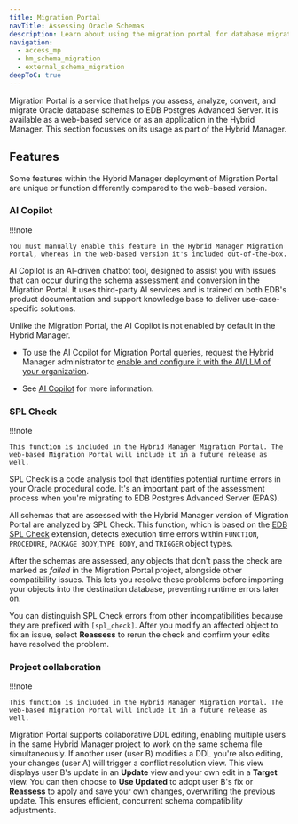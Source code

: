 ```yaml
---
title: Migration Portal
navTitle: Assessing Oracle Schemas 
description: Learn about using the migration portal for database migrations with PG AI Hybrid Manager.
navigation:
  - access_mp
  - hm_schema_migration
  - external_schema_migration
deepToC: true
---
```


Migration Portal is a service that helps you assess, analyze, convert, and migrate Oracle database schemas to EDB Postgres Advanced Server. It is available as a web-based service or as an application in the Hybrid Manager. This section focusses on its usage as part of the Hybrid Manager.

## Features

Some features within the Hybrid Manager deployment of Migration Portal are unique or function differently compared to the web-based version.

### AI Copilot

!!!note

    You must manually enable this feature in the Hybrid Manager Migration Portal, whereas in the web-based version it's included out-of-the-box.

AI Copilot is an AI-driven chatbot tool, designed to assist you with issues that can occur during the schema assessment and conversion in the Migration Portal. It uses third-party AI services and is trained on both EDB's product documentation and support knowledge base to deliver use-case-specific solutions.

Unlike the Migration Portal, the AI Copilot is not enabled by default in the Hybrid Manager. 

-   To use the AI Copilot for Migration Portal queries, request the Hybrid Manager administrator to [enable and configure it with the AI/LLM of your organization](../../enabling_migration_copilot.mdx).

-   See [AI Copilot](https://www.enterprisedb.com/docs/migration_portal/latest/03_mp_using_portal/mp_ai_copilot/) for more information.

### SPL Check

!!!note

    This function is included in the Hybrid Manager Migration Portal. The web-based Migration Portal will include it in a future release as well.

SPL Check is a code analysis tool that identifies potential runtime errors in your Oracle procedural code. It's an important part of the assessment process when you're migrating to EDB Postgres Advanced Server (EPAS).

All schemas that are assessed with the Hybrid Manager version of Migration Portal are analyzed by SPL Check. This function, which is based on the [EDB SPL Check](https://www.enterprisedb.com/docs/pg_extensions/spl_check/) extension, detects execution time errors within `FUNCTION`, `PROCEDURE`, `PACKAGE BODY`,`TYPE BODY`, and `TRIGGER` object types.

After the schemas are assessed, any objects that don't pass the check are marked as *failed* in the Migration Portal project, alongside other compatibility issues. This lets you resolve these problems before importing your objects into the destination database, preventing runtime errors later on.

You can distinguish SPL Check errors from other incompatibilities because they are prefixed with `[spl_check]`. After you modify an affected object to fix an issue, select **Reassess** to rerun the check and confirm your edits have resolved the problem.

### Project collaboration

!!!note

    This function is included in the Hybrid Manager Migration Portal. The web-based Migration Portal will include it in a future release as well.

Migration Portal supports collaborative DDL editing, enabling multiple users in the same Hybrid Manager project to work on the same schema file simultaneously. If another user (user B) modifies a DDL you're also editing, your changes (user A) will trigger a conflict resolution view. This view displays user B's update in an **Update** view and your own edit in a **Target** view. You can then choose to **Use Updated** to adopt user B's fix or **Reassess** to apply and save your own changes, overwriting the previous update. This ensures efficient, concurrent schema compatibility adjustments.
